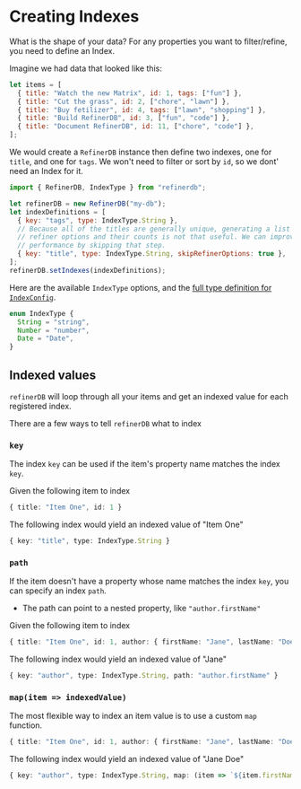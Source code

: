 # Creating Indexes

What is the shape of your data? For any properties you want to filter/refine, you need to define an Index.

Imagine we had data that looked like this:

```javascript
let items = [
  { title: "Watch the new Matrix", id: 1, tags: ["fun"] },
  { title: "Cut the grass", id: 2, ["chore", "lawn"] },
  { title: "Buy fetilizer", id: 4, tags: ["lawn", "shopping"] },
  { title: "Build RefinerDB", id: 3, ["fun", "code"] },
  { title: "Document RefinerDB", id: 11, ["chore", "code"] },
];
```

We would create a `RefinerDB` instance then define two indexes, one for `title`, and one for `tags`. We won't need to filter or sort by `id`, so we dont' need an Index for it.

```javascript
import { RefinerDB, IndexType } from "refinerdb";

let refinerDB = new RefinerDB("my-db");
let indexDefinitions = [
  { key: "tags", type: IndexType.String },
  // Because all of the titles are generally unique, generating a list of
  // refiner options and their counts is not that useful. We can improve
  // performance by skipping that step.
  { key: "title", type: IndexType.String, skipRefinerOptions: true },
];
refinerDB.setIndexes(indexDefinitions);
```

Here are the available `IndexType` options, and the [full type definition for `IndexConfig`]("/reference/core-api#indexconfig").

```typescript
enum IndexType {
  String = "string",
  Number = "number",
  Date = "Date",
}
```

## Indexed values

`refinerDB` will loop through all your items and get an indexed value for each registered index.

There are a few ways to tell `refinerDB` what to index

### `key`

The index `key` can be used if the item's property name matches the index `key`.

Given the following item to index

```ts
{ title: "Item One", id: 1 }
```

The following index would yield an indexed value of "Item One"

```ts
{ key: "title", type: IndexType.String }
```

### `path`

If the item doesn't have a property whose name matches the index `key`, you can specify an index `path`.

- The path can point to a nested property, like `"author.firstName"`

Given the following item to index

```ts
{ title: "Item One", id: 1, author: { firstName: "Jane", lastName: "Doe" } }
```

The following index would yield an indexed value of "Jane"

```ts
{ key: "author", type: IndexType.String, path: "author.firstName" }
```

### `map(item => indexedValue)`

The most flexible way to index an item value is to use a custom `map` function.

```ts
{ title: "Item One", id: 1, author: { firstName: "Jane", lastName: "Doe" } }
```

The following index would yield an indexed value of "Jane Doe"

```ts
{ key: "author", type: IndexType.String, map: (item => `${item.firstName} ${item.lastName}`) }
```
